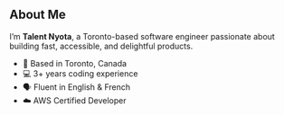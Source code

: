 ## About Me

I’m **Talent Nyota**, a Toronto-based software engineer passionate about  
building fast, accessible, and delightful products.

- 📍 Based in Toronto, Canada  
- 💻 3+ years coding experience  
- 🗣️ Fluent in English & French  
- ☁️ AWS Certified Developer
